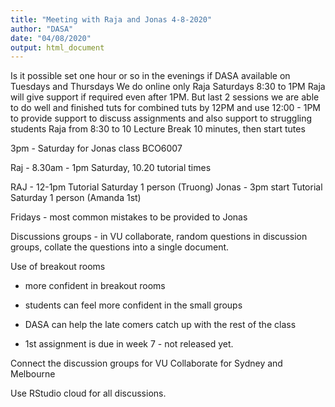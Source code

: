 ```yaml
---
title: "Meeting with Raja and Jonas 4-8-2020"
author: "DASA"
date: "04/08/2020"
output: html_document
---
```


Is it possible set one hour or so in the evenings if DASA available on Tuesdays and Thursdays
We do online only
Raja Saturdays 8:30 to 1PM
Raja will give support if required even after 1PM. But last 2 sessions we are able to do well and finished tuts for combined tuts by 12PM and use 12:00 - 1PM to provide support to discuss assignments and also support to struggling students
Raja from 8:30 to 10 Lecture
Break 10 minutes, then start tutes


3pm - Saturday for Jonas class BCO6007


Raj - 8.30am - 1pm Saturday, 10.20 tutorial times

RAJ - 12-1pm Tutorial Saturday 1 person (Truong)
Jonas - 3pm start Tutorial Saturday 1 person (Amanda 1st)

Fridays - most common mistakes to be provided to Jonas

Discussions groups - in VU collaborate, random questions in discussion groups, collate the questions into a single document.

Use of breakout rooms

- more confident in breakout rooms
- students can feel more confident in the small groups
- DASA can help the late comers catch up with the rest of the class

- 1st assignment is due in week 7 - not released yet. 

Connect the discussion groups for VU Collaborate for Sydney and Melbourne

Use RStudio cloud for all discussions. 







